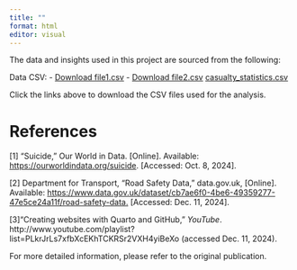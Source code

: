 ```yaml
---
title: ""
format: html
editor: visual
---
```


The data and insights used in this project are sourced from the following:

Data CSV: - [Download file1.csv](suicide-rates-all.csv){download="suicide-rates-all.csv"} - [Download file2.csv](suicide-rates-by-age.csv){download="suicide-rates-by-age.csv"} [casualty_statistics.csv](casualty_statistics.csv){download="casualty_statistics.csv"}

Click the links above to download the CSV files used for the analysis.

# References

\[1\] "Suicide," Our World in Data. \[Online\]. Available: <https://ourworldindata.org/suicide>. \[Accessed: Oct. 8, 2024\].

\[2\] Department for Transport, "Road Safety Data," data.gov.uk, \[Online\]. Available: [https://www.data.gov.uk/dataset/cb7ae6f0-4be6-49359277-47e5ce24a11f/road-safety-data.](https://www.data.gov.uk/dataset/cb7ae6f0-4be6-4935-9277-47e5ce24a11f/road-safety-data) \[Accessed: Dec. 11, 2024\].

‌\[3\]“Creating websites with Quarto and GitHub,” *YouTube*. http://www.youtube.com/playlist?list=PLkrJrLs7xfbXcEKhTCKRSr2VXH4yiBeXo (accessed Dec. 11, 2024).

For more detailed information, please refer to the original publication.
